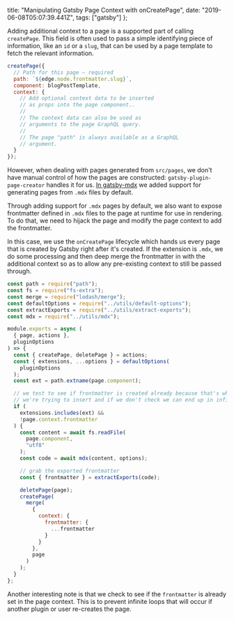   title:
    "Manipulating Gatsby Page Context with onCreatePage",
  date: "2019-06-08T05:07:39.441Z",
  tags: ["gatsby"]
};

Adding additional context to a page is a supported part of
calling `createPage`. This field is often used to pass a
simple identifying piece of information, like an `id` or a
`slug`, that can be used by a page template to fetch the
relevant information.

```js
createPage({
  // Path for this page — required
  path: `${edge.node.frontmatter.slug}`,
  component: blogPostTemplate,
  context: {
    // Add optional context data to be inserted
    // as props into the page component..
    //
    // The context data can also be used as
    // arguments to the page GraphQL query.
    //
    // The page "path" is always available as a GraphQL
    // argument.
  }
});
```

However, when dealing with pages generated from `src/pages`,
we don't have manual control of how the pages are
constructed: `gatsby-plugin-page-creator` handles it for us.
[In gatsby-mdx](https://github.com/ChristopherBiscardi/gatsby-mdx/blob/33b21073cd99180f7ab6b8a85ee8573ee368e2ab/packages/gatsby-mdx/gatsby/on-create-page.js)
we added support for generating pages from `.mdx` files by
default.

Through adding support for `.mdx` pages by default, we also
want to expose frontmatter defined in `.mdx` files to the
page at runtime for use in rendering. To do that, we need to
hijack the page and modify the page context to add the
frontmatter.

In this case, we use the `onCreatePage` lifecycle which
hands us every page that is created by Gatsby right after
it's created. If the extension is `.mdx`, we do some
processing and then deep merge the frontmatter in with the
additional context so as to allow any pre-existing context
to still be passed through.

```js
const path = require("path");
const fs = require("fs-extra");
const merge = require("lodash/merge");
const defaultOptions = require("../utils/default-options");
const extractExports = require("../utils/extract-exports");
const mdx = require("../utils/mdx");

module.exports = async (
  { page, actions },
  pluginOptions
) => {
  const { createPage, deletePage } = actions;
  const { extensions, ...options } = defaultOptions(
    pluginOptions
  );
  const ext = path.extname(page.component);

  // we test to see if frontmatter is created already because that's what
  // we're trying to insert and if we don't check we can end up in infinite loops
  if (
    extensions.includes(ext) &&
    !page.context.frontmatter
  ) {
    const content = await fs.readFile(
      page.component,
      "utf8"
    );
    const code = await mdx(content, options);

    // grab the exported frontmatter
    const { frontmatter } = extractExports(code);

    deletePage(page);
    createPage(
      merge(
        {
          context: {
            frontmatter: {
              ...frontmatter
            }
          }
        },
        page
      )
    );
  }
};
```

Another interesting note is that we check to see if the
`frontmatter` is already set in the page context. This is to
prevent infinite loops that will occur if another plugin or
user re-creates the page.
